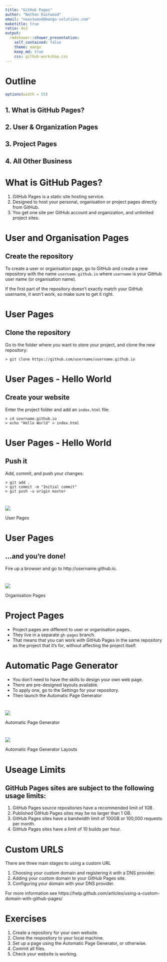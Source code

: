 ```yaml
---
title: "GitHub Pages"
author: "Nathan Eastwood"
email: "neastwood@mango-solutions.com"
maketitle: true
ratio: 4x3
output:
  rmdshower::shower_presentation:
    self_contained: false
    theme: mango
    keep_md: true
    css: github-workshop.css
---
```


# Outline

```r
options(width = 55)
```

## 1. What is GitHub Pages?
## 2. User & Organization Pages
## 3. Project Pages
## 4. All Other Business

# What is GitHub Pages?

1. GitHub Pages is a static site hosting service.
2. Designed to host your personal, organisation or project pages directly from GitHub.
3. You get one site per GitHub account and organization, and unlimited project sites.

# User and Organisation Pages
## Create the repository

To create a user or organisation page, go to GitHub and create a new repository with the name `username.github.io` where `username` is your GitHub user name (or organisation name).

If the first part of the repository doesn't exactly match your GitHub username, it won't work, so make sure to get it right.

# User Pages
## Clone the repository

Go to the folder where you want to store your project, and clone the new repository:

```
> git clone https://github.com/username/username.github.io
```

# User Pages - Hello World
## Create your website

Enter the project folder and add an `index.html` file:

```
> cd username.github.io
> echo "Hello World" > index.html
```

# User Pages - Hello World
## Push it

Add, commit, and push your changes:

```
> git add .
> git commit -m "Initial commit"
> git push -u origin master
```

# { .fullpage }
<img class="cover gh" src="images/repo-nathan-eastwood.png">
<p class="subtitle subtitletop">User Pages</p>

# User Pages
## ...and you're done!

Fire up a browser and go to http://username.github.io.

# { .fullpage }
<img class="cover gh" src="images/repo-mango-solutions.png">
<p class="subtitle subtitletop">Organisation Pages</p>

# Project Pages
* Project pages are different to user or organisation pages.
* They live in a separate `gh-pages` branch.
* That means that you can work with GitHub Pages in the same repository as the project that it's for, without affecting the project itself.

# Automatic Page Generator
* You don't need to have the skills to design your own web page.
* There are pre-designed layouts available.
* To apply one, go to the Settings for your repository.
* Then launch the Automatic Page Generator

# { .fullpage }
<img class="cover gh" src="images/site-generator.png">
<p class="subtitle subtitletop">Automatic Page Generator</p>

# { .fullpage }
<img class="cover gh" src="images/site-generator-layouts.png">
<p class="subtitle subtitletop">Automatic Page Generator Layouts</p>

# Useage Limits

## GitHub Pages sites are subject to the following usage limits:

1. GitHub Pages source repositories have a recommended limit of 1GB .
2. Published GitHub Pages sites may be no larger than 1 GB.
3. GitHub Pages sites have a bandwidth limit of 100GB or 100,000 requests per month.
4. GitHub Pages sites have a limit of 10 builds per hour.

# Custom URLS
There are three main stages to using a custom URL

1. Choosing your custom domain and registering it with a DNS provider.
2. Adding your custom domain to your GitHub Pages site.
3. Configuring your domain with your DNS provider.

For more information see https://help.github.com/articles/using-a-custom-domain-with-github-pages/

# Exercises
1. Create a repository for your own website.
2. Clone the respository to your local machine.
3. Set up a page using the Automatic Page Generator, or otherwise.
4. Commit all files.
5. Check your website is working.
